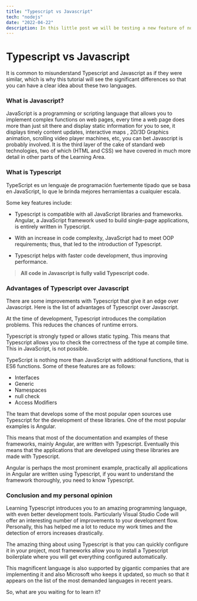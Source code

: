 ```yaml
---
title: "Typescript vs Javascript"
tech: "nodejs"
date: "2022-04-22"
description: In this little post we will be testing a new feature of nodeJS 18.
---
```


# Typescript vs Javascript

It is common to misunderstand Typescript and Javascript as if they were similar, which is why this tutorial will see the significant differences so that you can have a clear idea about these two languages.

### What is Javascript?

JavaScript is a programming or scripting language that allows you to implement complex functions on web pages, every time a web page does more than just sit there and display static information for you to see, it displays timely content updates, interactive maps , 2D/3D Graphics animation, scrolling video player machines, etc, you can bet Javascript is probably involved. It is the third layer of the cake of standard web technologies, two of which (HTML and CSS) we have covered in much more detail in other parts of the Learning Area.

### What is Typescript

TypeScript es un lenguaje de programación fuertemente tipado que se basa en JavaScript, lo que le brinda mejores herramientas a cualquier escala.

Some key features include:

- Typescript is compatible with all JavaScript libraries and frameworks. Angular, a JavaScript framework used to build single-page applications, is entirely written in Typescript.

- With an increase in code complexity, JavaScript had to meet OOP requirements; thus, that led to the introduction of Typescript.

- Typescript helps with faster code development, thus improving performance.

> **All code in Javascript is fully valid Typescript code.**

### Advantages of Typescript over Javascript

There are some improvements with Typescript that give it an edge over Javascript. Here is the list of advantages of Typescript over Javascript.

At the time of development, Typescript introduces the compilation problems. This reduces the chances of runtime errors.

Typescript is strongly typed or allows static typing. This means that Typescript allows you to check the correctness of the type at compile time. This in JavaScript, is not possible.

TypeScript is nothing more than JavaScript with additional functions, that is ES6 functions. Some of these features are as follows:

- Interfaces
- Generic
- Namespaces
- null check
- Access Modifiers

The team that develops some of the most popular open sources use Typescript for the development of these libraries. One of the most popular examples is Angular.

This means that most of the documentation and examples of these frameworks, mainly Angular, are written with Typescript. Eventually this means that the applications that are developed using these libraries are made with Typescript.

Angular is perhaps the most prominent example, practically all applications in Angular are written using Typescript, if you want to understand the framework thoroughly, you need to know Typescript.

### Conclusion and my personal opinion

Learning Typescript introduces you to an amazing programming language, with even better development tools. Particularly Visual Studio Code will offer an interesting number of improvements to your development flow. Personally, this has helped me a lot to reduce my work times and the detection of errors increases drastically.

The amazing thing about using Typescript is that you can quickly configure it in your project, most frameworks allow you to install a Typescript boilerplate where you will get everything configured automatically.

This magnificent language is also supported by gigantic companies that are implementing it and also Microsoft who keeps it updated, so much so that it appears on the list of the most demanded languages in recent years.

So, what are you waiting for to learn it?

